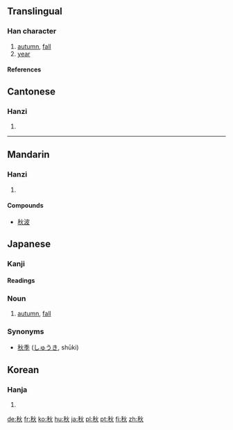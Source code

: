 ==Translingual==
===Han character===
{{Han char|rn=115|rad=禾|as=04|sn=9|four=2998<sub>0</sub>|canj=竹木火 (HDF)}}
# [[autumn]], [[fall]]
# [[year]]
====References====
{{Han ref|kx=0850.060|dkj=24940|dj=1273.020|hdz=42595.050|uh=79CB|ud=31179|bh=ACEE|bd=44270}}

==Cantonese==
===Hanzi===
{{yue-hanzi|jyut=cau1|y=chau1}}
# {{defn|Cantonese}}
----
==Mandarin==
===Hanzi===
{{cmn-hanzi|pin=[[qiū]] (qiu1)|wg=ch'iu<sup>1</sup>}}
# {{defn|Mandarin}}

====Compounds====
*[[秋波]]

== Japanese ==
===Kanji===
{{ja-kanji|grade=|rs=禾04}}
====Readings====
{{ja-readings|on=[[しゅう]] ([[shū]])|kun=[[あき]] ([[aki]]), [[とき]] ([[toki]])}}

===Noun===
{{ja-noun|k|hira=あき|rom=aki}}
# [[autumn]], [[fall]]

===Synonyms===
* [[秋季]] ([[しゅうき]], shūki)

==Korean==
===Hanja===
{{ko-hanja|hangeul=추|eumhun=|rv=chu|mr=ch'u|y=chwu}}
# {{defn|Korean}}


[[de:秋]]
[[fr:秋]]
[[ko:秋]]
[[hu:秋]]
[[ja:秋]]
[[pl:秋]]
[[pt:秋]]
[[fi:秋]]
[[zh:秋]]